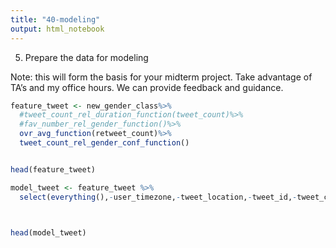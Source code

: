 ```yaml
---
title: "40-modeling"
output: html_notebook
---
```


5. Prepare the data for modeling

Note: this will form the basis for your midterm project. Take advantage of TA's and my office hours. We can provide feedback and guidance. 

```r
feature_tweet <- new_gender_class%>%
  #tweet_count_rel_duration_function(tweet_count)%>%
  #fav_number_rel_gender_function()%>%
  ovr_avg_function(retweet_count)%>%
  tweet_count_rel_gender_conf_function()


head(feature_tweet)
```


```r
model_tweet <- feature_tweet %>%
  select(everything(),-user_timezone,-tweet_location,-tweet_id,-tweet_coord,-text,-sidebar_color,-profileimage,-profile_yn_gold,-name,-link_color,-gender_gold,-description,-profile_yn,-trusted_judgments,-unit_state,-golden,-unit_id,-tweet_created,-created,-last_judgment_at,-`profile_yn:confidence`)



head(model_tweet)
```

